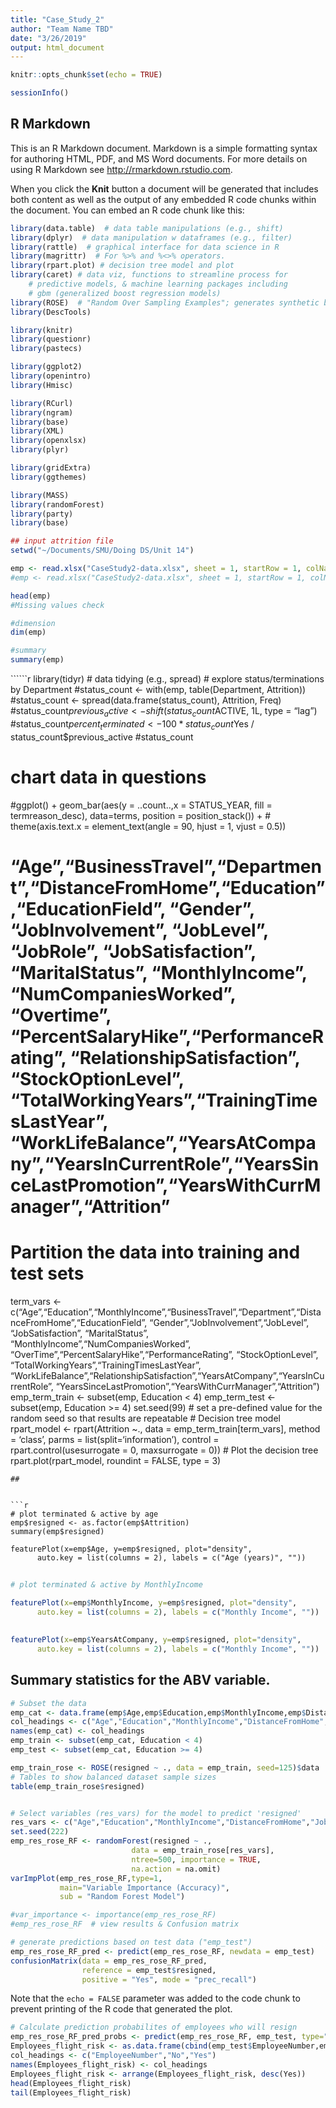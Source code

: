 ```yaml
---
title: "Case_Study_2"
author: "Team Name TBD"
date: "3/26/2019"
output: html_document
---
```


```r
knitr::opts_chunk$set(echo = TRUE)
```


```r
sessionInfo()
```
## R Markdown

This is an R Markdown document. Markdown is a simple formatting syntax for authoring HTML, PDF, and MS Word documents. For more details on using R Markdown see <http://rmarkdown.rstudio.com>.

When you click the **Knit** button a document will be generated that includes both content as well as the output of any embedded R code chunks within the document. You can embed an R code chunk like this:
```r


library(data.table)  # data table manipulations (e.g., shift)
library(dplyr)  # data manipulation w dataframes (e.g., filter)
library(rattle)  # graphical interface for data science in R
library(magrittr)  # For %>% and %<>% operators.
library(rpart.plot) # decision tree model and plot
library(caret) # data viz, functions to streamline process for
    # predictive models, & machine learning packages including
    # gbm (generalized boost regression models)
library(ROSE)  # "Random Over Sampling Examples"; generates synthetic balanced samples
library(DescTools)

library(knitr)
library(questionr)
library(pastecs)

library(ggplot2)
library(openintro)
library(Hmisc)

library(RCurl)
library(ngram)
library(base)
library(XML)
library(openxlsx)
library(plyr)

library(gridExtra)
library(ggthemes)

library(MASS)
library(randomForest)
library(party)
library(base)
```

```r
## input attrition file
setwd("~/Documents/SMU/Doing DS/Unit 14")

emp <- read.xlsx("CaseStudy2-data.xlsx", sheet = 1, startRow = 1, colNames = TRUE)
#emp <- read.xlsx("CaseStudy2-data.xlsx", sheet = 1, startRow = 1, colNames = TRUE, rowNames = FALSE, detectDates = FALSE, skipEmptyRows = TRUE, skipEmptyCols = TRUE, rows = NULL, cols = NULL, check.names = FALSE, namedRegion = NULL, na.strings = "NA", fillMergedCells = FALSE)

head(emp)
#Missing values check

#dimension
dim(emp)

#summary
summary(emp)
```

``````r

library(tidyr)  # data tidying (e.g., spread)
# explore status/terminations by Department
#status_count <- with(emp, table(Department, Attrition))
#status_count <- spread(data.frame(status_count), Attrition, Freq)
#status_count$previous_active <- shift(status_count$ACTIVE, 1L, type = "lag")
#status_count$percent_terminated <- 100*status_count$Yes / status_count$previous_active
#status_count



# chart data in questions
#ggplot() + geom_bar(aes(y = ..count..,x = STATUS_YEAR, fill = termreason_desc), data=terms, position = position_stack()) +
#  theme(axis.text.x = element_text(angle = 90, hjust = 1, vjust = 0.5))

# "Age","BusinessTravel","Department","DistanceFromHome","Education","EducationField", "Gender", "JobInvolvement", "JobLevel", "JobRole", "JobSatisfaction", "MaritalStatus", "MonthlyIncome", "NumCompaniesWorked",  "Overtime", "PercentSalaryHike","PerformanceRating", "RelationshipSatisfaction", "StockOptionLevel", "TotalWorkingYears","TrainingTimesLastYear", "WorkLifeBalance","YearsAtCompany","YearsInCurrentRole","YearsSinceLastPromotion","YearsWithCurrManager","Attrition"

# Partition the data into training and test sets
term_vars <- c("Age","Education","MonthlyIncome","BusinessTravel","Department","DistanceFromHome","EducationField", "Gender","JobInvolvement","JobLevel", "JobSatisfaction", "MaritalStatus", "MonthlyIncome","NumCompaniesWorked", "OverTime","PercentSalaryHike","PerformanceRating", "StockOptionLevel", "TotalWorkingYears","TrainingTimesLastYear", "WorkLifeBalance","RelationshipSatisfaction","YearsAtCompany","YearsInCurrentRole", "YearsSinceLastPromotion","YearsWithCurrManager","Attrition")
emp_term_train <- subset(emp, Education < 4)
emp_term_test <- subset(emp, Education >= 4)
set.seed(99)  # set a pre-defined value for the random seed so that results are repeatable
# Decision tree model
rpart_model <- rpart(Attrition ~.,
                     data = emp_term_train[term_vars],
                     method = 'class',
                     parms = list(split='information'),
                     control = rpart.control(usesurrogate = 0,
                                             maxsurrogate = 0))
# Plot the decision tree
rpart.plot(rpart_model, roundint = FALSE, type = 3)







```
## 


```r

# plot terminated & active by age
emp$resigned <- as.factor(emp$Attrition)
summary(emp$resigned)

featurePlot(x=emp$Age, y=emp$resigned, plot="density",
      auto.key = list(columns = 2), labels = c("Age (years)", ""))
```
## 


```r

# plot terminated & active by MonthlyIncome

featurePlot(x=emp$MonthlyIncome, y=emp$resigned, plot="density",
      auto.key = list(columns = 2), labels = c("Monthly Income", ""))
```
##


```r

featurePlot(x=emp$YearsAtCompany, y=emp$resigned, plot="density",
      auto.key = list(columns = 2), labels = c("Monthly Income", ""))

```

## 







## Summary statistics for the ABV variable.
```r
# Subset the data 
emp_cat <- data.frame(emp$Age,emp$Education,emp$MonthlyIncome,emp$DistanceFromHome,emp$JobInvolvement,emp$JobLevel, emp$JobSatisfaction, emp$NumCompaniesWorked, emp$PercentSalaryHike,emp$PerformanceRating, emp$StockOptionLevel, emp$TotalWorkingYears,emp$TrainingTimesLastYear, emp$WorkLifeBalance,emp$RelationshipSatisfaction,emp$YearsAtCompany,emp$YearsInCurrentRole,emp$resigned,emp$EmployeeNumber)
col_headings <- c("Age","Education","MonthlyIncome","DistanceFromHome","JobInvolvement","JobLevel", "JobSatisfaction", "NumCompaniesWorked", "PercentSalaryHike","PerformanceRating", "StockOptionLevel", "TotalWorkingYears","TrainingTimesLastYear", "WorkLifeBalance","RelationshipSatisfaction","YearsAtCompany","YearsInCurrentRole","resigned","EmployeeNumber")
names(emp_cat) <- col_headings
emp_train <- subset(emp_cat, Education < 4)
emp_test <- subset(emp_cat, Education >= 4)

emp_train_rose <- ROSE(resigned ~ ., data = emp_train, seed=125)$data
# Tables to show balanced dataset sample sizes
table(emp_train_rose$resigned)


# Select variables (res_vars) for the model to predict 'resigned'
res_vars <- c("Age","Education","MonthlyIncome","DistanceFromHome","JobInvolvement","JobLevel", "JobSatisfaction", "NumCompaniesWorked", "PercentSalaryHike","PerformanceRating", "StockOptionLevel", "TotalWorkingYears","TrainingTimesLastYear", "WorkLifeBalance","RelationshipSatisfaction","YearsAtCompany","YearsInCurrentRole","resigned")
set.seed(222)
emp_res_rose_RF <- randomForest(resigned ~ .,
                           data = emp_train_rose[res_vars],
                           ntree=500, importance = TRUE,
                           na.action = na.omit)
varImpPlot(emp_res_rose_RF,type=1,
           main="Variable Importance (Accuracy)",
           sub = "Random Forest Model")
```

```r

#var_importance <- importance(emp_res_rose_RF)
#emp_res_rose_RF  # view results & Confusion matrix

```

```r

# generate predictions based on test data ("emp_test")
emp_res_rose_RF_pred <- predict(emp_res_rose_RF, newdata = emp_test)
confusionMatrix(data = emp_res_rose_RF_pred,
                reference = emp_test$resigned,
                positive = "Yes", mode = "prec_recall")
```
Note that the `echo = FALSE` parameter was added to the code chunk to prevent printing of the R code that generated the plot.

```r

# Calculate prediction probabilites of employees who will resign
emp_res_rose_RF_pred_probs <- predict(emp_res_rose_RF, emp_test, type="prob")
Employees_flight_risk <- as.data.frame(cbind(emp_test$EmployeeNumber,emp_res_rose_RF_pred_probs))
col_headings <- c("EmployeeNumber","No","Yes")
names(Employees_flight_risk) <- col_headings
Employees_flight_risk <- arrange(Employees_flight_risk, desc(Yes))
head(Employees_flight_risk)
tail(Employees_flight_risk)


```